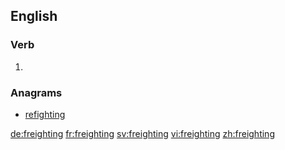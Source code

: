 ==English==

===Verb===
{{head|en}}

# {{present participle of|freight}}

===Anagrams===
* [[refighting#English|refighting]]

[[de:freighting]]
[[fr:freighting]]
[[sv:freighting]]
[[vi:freighting]]
[[zh:freighting]]